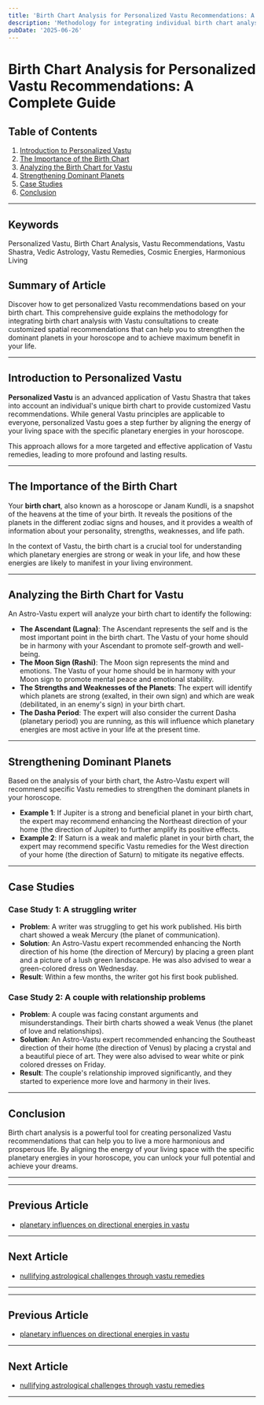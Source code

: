 ```yaml
---
title: 'Birth Chart Analysis for Personalized Vastu Recommendations: A Complete Guide'
description: 'Methodology for integrating individual birth chart analysis with Vastu consultations to create customized spatial recommendations, examining how dominant planets in a person''s horoscope can be strengthened through directional emphasis in their living or working space for maximum benefit.'
pubDate: '2025-06-26'
---
```


# Birth Chart Analysis for Personalized Vastu Recommendations: A Complete Guide

## Table of Contents
1. [Introduction to Personalized Vastu](#introduction-to-personalized-vastu)
2. [The Importance of the Birth Chart](#the-importance-of-the-birth-chart)
3. [Analyzing the Birth Chart for Vastu](#analyzing-the-birth-chart-for-vastu)
4. [Strengthening Dominant Planets](#strengthening-dominant-planets)
5. [Case Studies](#case-studies)
6. [Conclusion](#conclusion)

---

## Keywords
Personalized Vastu, Birth Chart Analysis, Vastu Recommendations, Vastu Shastra, Vedic Astrology, Vastu Remedies, Cosmic Energies, Harmonious Living

## Summary of Article
Discover how to get personalized Vastu recommendations based on your birth chart. This comprehensive guide explains the methodology for integrating birth chart analysis with Vastu consultations to create customized spatial recommendations that can help you to strengthen the dominant planets in your horoscope and to achieve maximum benefit in your life.

---

## Introduction to Personalized Vastu

**Personalized Vastu** is an advanced application of Vastu Shastra that takes into account an individual's unique birth chart to provide customized Vastu recommendations. While general Vastu principles are applicable to everyone, personalized Vastu goes a step further by aligning the energy of your living space with the specific planetary energies in your horoscope.

This approach allows for a more targeted and effective application of Vastu remedies, leading to more profound and lasting results.

---

## The Importance of the Birth Chart

Your **birth chart**, also known as a horoscope or Janam Kundli, is a snapshot of the heavens at the time of your birth. It reveals the positions of the planets in the different zodiac signs and houses, and it provides a wealth of information about your personality, strengths, weaknesses, and life path.

In the context of Vastu, the birth chart is a crucial tool for understanding which planetary energies are strong or weak in your life, and how these energies are likely to manifest in your living environment.

---

## Analyzing the Birth Chart for Vastu

An Astro-Vastu expert will analyze your birth chart to identify the following:

- **The Ascendant (Lagna)**: The Ascendant represents the self and is the most important point in the birth chart. The Vastu of your home should be in harmony with your Ascendant to promote self-growth and well-being.
- **The Moon Sign (Rashi)**: The Moon sign represents the mind and emotions. The Vastu of your home should be in harmony with your Moon sign to promote mental peace and emotional stability.
- **The Strengths and Weaknesses of the Planets**: The expert will identify which planets are strong (exalted, in their own sign) and which are weak (debilitated, in an enemy's sign) in your birth chart.
- **The Dasha Period**: The expert will also consider the current Dasha (planetary period) you are running, as this will influence which planetary energies are most active in your life at the present time.

---

## Strengthening Dominant Planets

Based on the analysis of your birth chart, the Astro-Vastu expert will recommend specific Vastu remedies to strengthen the dominant planets in your horoscope.

- **Example 1**: If Jupiter is a strong and beneficial planet in your birth chart, the expert may recommend enhancing the Northeast direction of your home (the direction of Jupiter) to further amplify its positive effects.
- **Example 2**: If Saturn is a weak and malefic planet in your birth chart, the expert may recommend specific Vastu remedies for the West direction of your home (the direction of Saturn) to mitigate its negative effects.

---

## Case Studies

### Case Study 1: A struggling writer

- **Problem**: A writer was struggling to get his work published. His birth chart showed a weak Mercury (the planet of communication).
- **Solution**: An Astro-Vastu expert recommended enhancing the North direction of his home (the direction of Mercury) by placing a green plant and a picture of a lush green landscape. He was also advised to wear a green-colored dress on Wednesday.
- **Result**: Within a few months, the writer got his first book published.

### Case Study 2: A couple with relationship problems

- **Problem**: A couple was facing constant arguments and misunderstandings. Their birth charts showed a weak Venus (the planet of love and relationships).
- **Solution**: An Astro-Vastu expert recommended enhancing the Southeast direction of their home (the direction of Venus) by placing a crystal and a beautiful piece of art. They were also advised to wear white or pink colored dresses on Friday.
- **Result**: The couple's relationship improved significantly, and they started to experience more love and harmony in their lives.

---

## Conclusion

Birth chart analysis is a powerful tool for creating personalized Vastu recommendations that can help you to live a more harmonious and prosperous life. By aligning the energy of your living space with the specific planetary energies in your horoscope, you can unlock your full potential and achieve your dreams.

---
---

## Previous Article
- [planetary influences on directional energies in vastu](200802_planetary_influences_on_directional_energies_in_vastu.mdx)

---

## Next Article
- [nullifying astrological challenges through vastu remedies](200804_nullifying_astrological_challenges_through_vastu_remedies.mdx)

---
---

## Previous Article
- [planetary influences on directional energies in vastu](200802_planetary_influences_on_directional_energies_in_vastu.mdx)

---

## Next Article
- [nullifying astrological challenges through vastu remedies](200804_nullifying_astrological_challenges_through_vastu_remedies.mdx)

---
